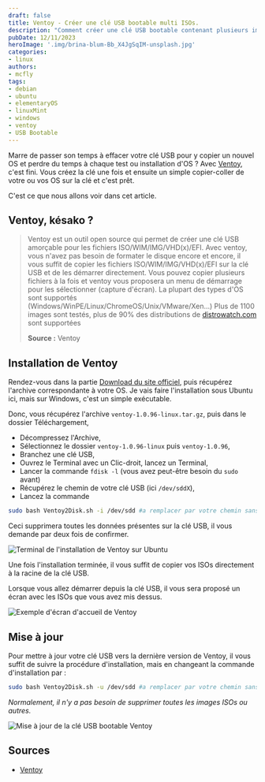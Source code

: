 ```yaml
---
draft: false
title: Ventoy - Créer une clé USB bootable multi ISOs.
description: "Comment créer une clé USB bootable contenant plusieurs images ISOs avec Ventoy."
pubDate: 12/11/2023
heroImage: '.img/brina-blum-Bb_X4JgSqIM-unsplash.jpg'
categories: 
- linux
authors: 
- mcfly
tags:
- debian
- ubuntu
- elementaryOS
- linuxMint
- windows
- ventoy
- USB Bootable
---
```


Marre de passer son temps à effacer votre clé USB pour y copier un nouvel OS et perdre du temps à chaque test ou installation d'OS ? Avec [Ventoy](https://www.ventoy.net/), c'est fini. Vous créez la clé une fois et ensuite un simple copier-coller de votre ou vos OS sur la clé et c'est prêt.

C'est ce que nous allons voir dans cet article.

## Ventoy, késako ?
>Ventoy est un outil open source qui permet de créer une clé USB amorçable pour les fichiers ISO/WIM/IMG/VHD(x)/EFI. 
>Avec ventoy, vous n'avez pas besoin de formater le disque encore et encore, il vous suffit de copier les fichiers ISO/WIM/IMG/VHD(x)/EFI sur la clé USB et de les démarrer directement. 
>Vous pouvez copier plusieurs fichiers à la fois et ventoy vous proposera un menu de démarrage pour les sélectionner (capture d'écran). La plupart des types d'OS sont supportés (Windows/WinPE/Linux/ChromeOS/Unix/VMware/Xen...) 
>Plus de 1100 images sont testés, plus de 90% des distributions de [distrowatch.com](https://distrowatch.com/) sont supportées 
>
> **Source :** Ventoy 

## Installation de Ventoy

Rendez-vous dans la partie [Download du site officiel](https://www.ventoy.net/en/download.html), puis récupérez l'archive correspondante à votre OS.
Je vais faire l'installation sous Ubuntu ici, mais sur Windows, c'est un simple exécutable.

Donc, vous récupérez l'archive `ventoy-1.0.96-linux.tar.gz`, puis dans le dossier Téléchargement,  
- Décompressez l'Archive,
- Sélectionnez le dossier `ventoy-1.0.96-linux` puis `ventoy-1.0.96`,
- Branchez une clé USB,
- Ouvrez le Terminal avec un Clic-droit, lancez un Terminal,
- Lancer la commande `fdisk -l` (vous avez peut-être besoin du `sudo` avant)
- Récupérez le chemin de votre clé USB (ici `/dev/sddX`),
- Lancez la commande
```bash
sudo bash Ventoy2Disk.sh -i /dev/sdd #a remplacer par votre chemin sans le numero derriere.
```
<Alert type="danger">Ceci supprimera toutes les données présentes sur la clé USB, il vous demande par deux fois de confirmer.</Alert>

![Terminal de l'installation de Ventoy sur Ubuntu](.img/ventoy_installation.png)

Une fois l'installation terminée, il vous suffit de copier vos ISOs directement à la racine de la clé USB.

Lorsque vous allez démarrer depuis la clé USB, il vous sera proposé un écran avec les ISOs que vous avez mis dessus.

![Exemple d'écran d'accueil de Ventoy](.img/ventoy_ecran_accueil.png)

## Mise à jour
Pour mettre à jour votre clé USB vers la dernière version de Ventoy, il vous suffit de suivre la procédure d'installation, mais en changeant la commande d'installation par :
```bash
sudo bash Ventoy2Disk.sh -u /dev/sdd #a remplacer par votre chemin sans le numero derriere.
```
*Normalement, il n'y a pas besoin de supprimer toutes les images ISOs ou autres.*

![Mise à jour de la clé USB bootable Ventoy](.img/ventoy_update.png)

## Sources
- [Ventoy](https://www.ventoy.net/)